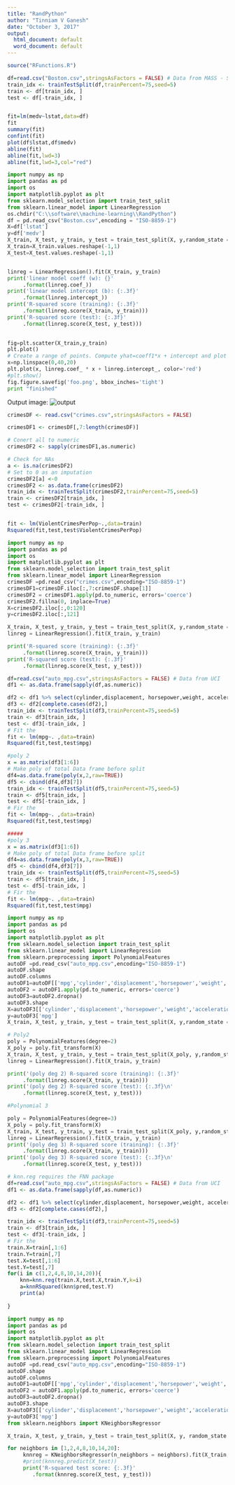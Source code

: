 ```yaml
---
title: "RandPython"
author: "Tinniam V Ganesh"
date: "October 3, 2017"
output:
  html_document: default
  word_document: default
---
```


```r
source("RFunctions.R")

df=read.csv("Boston.csv",stringsAsFactors = FALSE) # Data from MASS - SL
train_idx <- trainTestSplit(df,trainPercent=75,seed=5)
train <- df[train_idx, ]
test <- df[-train_idx, ]


fit=lm(medv~lstat,data=df)
fit
summary(fit)
confint(fit)
plot(df$lstat,df$medv)
abline(fit)
abline(fit,lwd=3)
abline(fit,lwd=3,col="red")
```

```python
import numpy as np
import pandas as pd
import os
import matplotlib.pyplot as plt
from sklearn.model_selection import train_test_split
from sklearn.linear_model import LinearRegression
os.chdir("C:\\software\\machine-learning\\RandPython")
df = pd.read_csv("Boston.csv",encoding = "ISO-8859-1")
X=df['lstat']
y=df['medv']
X_train, X_test, y_train, y_test = train_test_split(X, y,random_state = 0)
X_train=X_train.values.reshape(-1,1)
X_test=X_test.values.reshape(-1,1)


linreg = LinearRegression().fit(X_train, y_train)
print('linear model coeff (w): {}'
     .format(linreg.coef_))
print('linear model intercept (b): {:.3f}'
     .format(linreg.intercept_))
print('R-squared score (training): {:.3f}'
     .format(linreg.score(X_train, y_train)))
print('R-squared score (test): {:.3f}'
     .format(linreg.score(X_test, y_test)))
     

fig=plt.scatter(X_train,y_train)
plt.plot()
# Create a range of points. Compute yhat=coeff1*x + intercept and plot
x=np.linspace(0,40,20)
plt.plot(x, linreg.coef_ * x + linreg.intercept_, color='red')
#plt.show()
fig.figure.savefig('foo.png', bbox_inches='tight')
print "finished"

```


Output image:
![output](foo.png)



```r
crimesDF <- read.csv("crimes.csv",stringsAsFactors = FALSE)

crimesDF1 <- crimesDF[,7:length(crimesDF)]

# Conert all to numeric
crimesDF2 <- sapply(crimesDF1,as.numeric)

# Check for NAs
a <- is.na(crimesDF2)
# Set to 0 as an imputation
crimesDF2[a] <-0
crimesDF2 <- as.data.frame(crimesDF2)
train_idx <- trainTestSplit(crimesDF2,trainPercent=75,seed=5)
train <- crimesDF2[train_idx, ]
test <- crimesDF2[-train_idx, ]


fit <- lm(ViolentCrimesPerPop~.,data=train)
Rsquared(fit,test,test$ViolentCrimesPerPop)

```


```python
import numpy as np
import pandas as pd
import os
import matplotlib.pyplot as plt
from sklearn.model_selection import train_test_split
from sklearn.linear_model import LinearRegression
crimesDF =pd.read_csv("crimes.csv",encoding="ISO-8859-1")
crimesDF1=crimesDF.iloc[:,7:crimesDF.shape[1]]
crimesDF2 = crimesDF1.apply(pd.to_numeric, errors='coerce')
crimesDF2.fillna(0, inplace=True)
X=crimesDF2.iloc[:,0:120]
y=crimesDF2.iloc[:,121]

X_train, X_test, y_train, y_test = train_test_split(X, y,random_state = 0)
linreg = LinearRegression().fit(X_train, y_train)

print('R-squared score (training): {:.3f}'
     .format(linreg.score(X_train, y_train)))
print('R-squared score (test): {:.3f}'
     .format(linreg.score(X_test, y_test)))
```


```r
df=read.csv("auto_mpg.csv",stringsAsFactors = FALSE) # Data from UCI
df1 <- as.data.frame(sapply(df,as.numeric))

df2 <- df1 %>% select(cylinder,displacement, horsepower,weight, acceleration, year,mpg)
df3 <- df2[complete.cases(df2),]
train_idx <- trainTestSplit(df3,trainPercent=75,seed=5)
train <- df3[train_idx, ]
test <- df3[-train_idx, ]
# Fit the 
fit <- lm(mpg~. ,data=train)
Rsquared(fit,test,test$mpg)

#poly 2
x = as.matrix(df3[1:6])
# Make poly of total Data frame before split
df4=as.data.frame(poly(x,2,raw=TRUE))
df5 <- cbind(df4,df3[7])
train_idx <- trainTestSplit(df5,trainPercent=75,seed=5)
train <- df5[train_idx, ]
test <- df5[-train_idx, ]
# Fir the 
fit <- lm(mpg~. ,data=train)
Rsquared(fit,test,test$mpg)

#####
#poly 3
x = as.matrix(df3[1:6])
# Make poly of total Data frame before split
df4=as.data.frame(poly(x,3,raw=TRUE))
df5 <- cbind(df4,df3[7])
train_idx <- trainTestSplit(df5,trainPercent=75,seed=5)
train <- df5[train_idx, ]
test <- df5[-train_idx, ]
# Fir the 
fit <- lm(mpg~. ,data=train)
Rsquared(fit,test,test$mpg)

```


```python
import numpy as np
import pandas as pd
import os
import matplotlib.pyplot as plt
from sklearn.model_selection import train_test_split
from sklearn.linear_model import LinearRegression
from sklearn.preprocessing import PolynomialFeatures
autoDF =pd.read_csv("auto_mpg.csv",encoding="ISO-8859-1")
autoDF.shape
autoDF.columns
autoDF1=autoDF[['mpg','cylinder','displacement','horsepower','weight','acceleration','year']]
autoDF2 = autoDF1.apply(pd.to_numeric, errors='coerce')
autoDF3=autoDF2.dropna()
autoDF3.shape
X=autoDF3[['cylinder','displacement','horsepower','weight','acceleration','year']]
y=autoDF3['mpg']
X_train, X_test, y_train, y_test = train_test_split(X, y,random_state = 0)

# Poly2
poly = PolynomialFeatures(degree=2)
X_poly = poly.fit_transform(X)
X_train, X_test, y_train, y_test = train_test_split(X_poly, y,random_state = 0)
linreg = LinearRegression().fit(X_train, y_train)

print('(poly deg 2) R-squared score (training): {:.3f}'
     .format(linreg.score(X_train, y_train)))
print('(poly deg 2) R-squared score (test): {:.3f}\n'
     .format(linreg.score(X_test, y_test)))

#Polynomial 3

poly = PolynomialFeatures(degree=3)
X_poly = poly.fit_transform(X)
X_train, X_test, y_train, y_test = train_test_split(X_poly, y,random_state = 0)
linreg = LinearRegression().fit(X_train, y_train)
print('(poly deg 3) R-squared score (training): {:.3f}'
     .format(linreg.score(X_train, y_train)))
print('(poly deg 3) R-squared score (test): {:.3f}\n'
     .format(linreg.score(X_test, y_test)))

```



```r
# knn.reg requires the FNN package
df=read.csv("auto_mpg.csv",stringsAsFactors = FALSE) # Data from UCI
df1 <- as.data.frame(sapply(df,as.numeric))

df2 <- df1 %>% select(cylinder,displacement, horsepower,weight, acceleration, year,mpg)
df3 <- df2[complete.cases(df2),]

train_idx <- trainTestSplit(df3,trainPercent=75,seed=5)
train <- df3[train_idx, ]
test <- df3[-train_idx, ]
# Fir the 
train.X=train[,1:6]
train.Y=train[,7]
test.X=test[,1:6]
test.Y=test[,7]
for(i in c(1,2,4,8,10,14,20)){
    knn=knn.reg(train.X,test.X,train.Y,k=i)
    a=knnRSquared(knn$pred,test.Y)
    print(a)
    
}
```


```python
import numpy as np
import pandas as pd
import os
import matplotlib.pyplot as plt
from sklearn.model_selection import train_test_split
from sklearn.linear_model import LinearRegression
from sklearn.preprocessing import PolynomialFeatures
autoDF =pd.read_csv("auto_mpg.csv",encoding="ISO-8859-1")
autoDF.shape
autoDF.columns
autoDF1=autoDF[['mpg','cylinder','displacement','horsepower','weight','acceleration','year']]
autoDF2 = autoDF1.apply(pd.to_numeric, errors='coerce')
autoDF3=autoDF2.dropna()
autoDF3.shape
X=autoDF3[['cylinder','displacement','horsepower','weight','acceleration','year']]
y=autoDF3['mpg']
from sklearn.neighbors import KNeighborsRegressor

X_train, X_test, y_train, y_test = train_test_split(X, y, random_state = 0)

for neighbors in [1,2,4,8,10,14,20]:
     knnreg = KNeighborsRegressor(n_neighbors = neighbors).fit(X_train, y_train)
     #print(knnreg.predict(X_test))
     print('R-squared test score: {:.3f}'
        .format(knnreg.score(X_test, y_test)))
```

